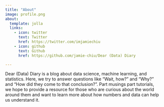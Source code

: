 ```yaml
---
title: "About"
image: profile.png
about:
  template: jolla
  links:
    - icon: twitter
      text: Twitter
      href: https://twitter.com/imjamiechiu
    - icon: github
      text: Github
      href: https://github.com/jamie-chiu/Dear (Data) Diary

---
```


Dear (Data) Diary is a blog about data science, machine learning, and statistics. Here, we try to answer questions like "Wait, how?" and "Why?" and "How did they come to that conclusion?". Part musings part tutorials, we hope to provide a resource for those who are curious about the world around them and want to learn more about how numbers and data can help us understand it.
